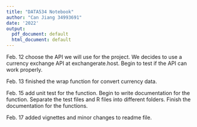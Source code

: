 ```yaml
---
title: "DATA534 Notebook"
author: "Can Jiang 34993691"
date: '2022'
output:
  pdf_document: default
  html_document: default
---
```


Feb. 12 choose the API we will use for the project. We decides to use a currency exchange API at exchangerate.host. Begin to test if the API can work properly. 

Feb. 13 finished the wrap function for convert currency data. 

Feb. 15 add unit test for the function. Begin to write documentation for the function.  Separate the test files and R files into different folders. Finish the documentation for the functions. 

Feb. 17 added vignettes and minor changes to readme file.
